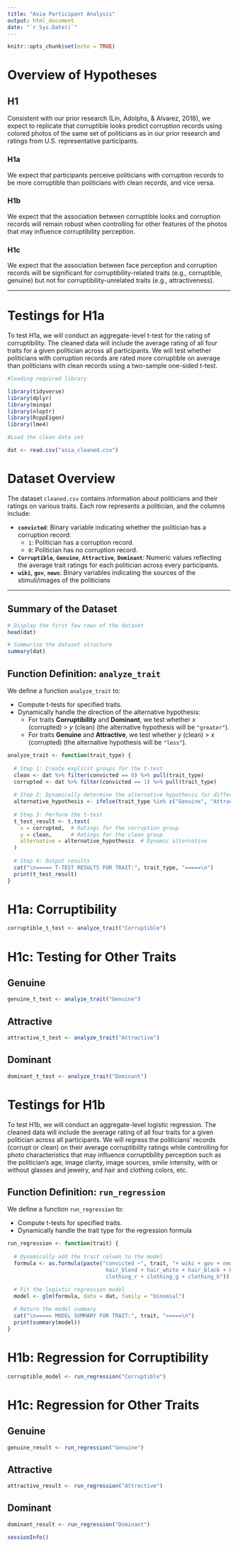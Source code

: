 ```yaml
---
title: "Asia Participant Analysis"
output: html_document
date: "`r Sys.Date()`"
---
```


```r
knitr::opts_chunk$set(echo = TRUE)
```

# Overview of Hypotheses

## H1

Consistent with our prior research (Lin, Adolphs, & Alvarez, 2018), we expect to replicate that corruptible looks predict corruption records using colored photos of the same set of politicians as in our prior research and ratings from U.S. representative participants.

### H1a

We expect that participants perceive politicians with corruption records to be more corruptible than politicians with clean records, and vice versa.

### H1b

We expect that the association between corruptible looks and corruption records will remain robust when controlling for other features of the photos that may influence corruptibility perception.

### H1c

We expect that the association between face perception and corruption records will be significant for corruptibility-related traits (e.g., corruptible, genuine) but not for corruptibility-unrelated traits (e.g., attractiveness).

------------------------------------------------------------------------

# Testings for H1a

To test H1a, we will conduct an aggregate-level t-test for the rating of corruptibility. The cleaned data will include the average rating of all four traits for a given politician across all participants. We will test whether politicians with corruption records are rated more corruptible on average than politicians with clean records using a two-sample one-sided t-test.

```r
#loading required library

library(tidyverse)
library(dplyr)
library(minqa)
library(nloptr)
library(RcppEigen)
library(lme4)
```

```r
#Load the clean data set

dat <- read.csv("asia_cleaned.csv")
```

# Dataset Overview

The dataset `cleaned.csv` contains information about politicians and their ratings on various traits. Each row represents a politician, and the columns include:

-   **`convicted`**: Binary variable indicating whether the politician has a corruption record:
    -   `1`: Politician has a corruption record.
    -   `0`: Politician has no corruption record.
-   **`Corruptible`**, **`Genuine`**, **`Attractive`**, **`Dominant`**: Numeric values reflecting the average trait ratings for each politician across every participants.
-   **`wiki`**, **`gov`**, **`news`**: Binary variables indicating the sources of the stimuli/images of the politicians

------------------------------------------------------------------------

## Summary of the Dataset

```r
# Display the first few rows of the dataset
head(dat)

# Summarize the dataset structure
summary(dat)
```

## Function Definition: **`analyze_trait`**

We define a function `analyze_trait` to:

-   Compute t-tests for specified traits.
-   Dynamically handle the direction of the alternative hypothesis:
    -   For traits **Corruptibility** and **Dominant**, we test whether $x$ (corrupted) \> $y$ (clean) (the alternative hypothesis will be `"greater"`).
    -   For traits **Genuine** and **Attractive**, we test whether $y$ (clean) \> $x$ (corrupted) (the alternative hypothesis will be `"less"`).

```r
analyze_trait <- function(trait_type) {
  
  # Step 1: Create explicit groups for the t-test
  clean <- dat %>% filter(convicted == 0) %>% pull(trait_type)
  corrupted <- dat %>% filter(convicted == 1) %>% pull(trait_type)
  
  # Step 2: Dynamically determine the alternative hypothesis for different traits
  alternative_hypothesis <- ifelse(trait_type %in% c("Genuine", "Attractive"), "less", "greater")
  
  # Step 3: Perform the t-test
  t_test_result <- t.test(
    x = corrupted,  # Ratings for the corruption group
    y = clean,      # Ratings for the clean group
    alternative = alternative_hypothesis  # Dynamic alternative
  )
  
  # Step 4: Output results
  cat("\n===== T-TEST RESULTS FOR TRAIT:", trait_type, "=====\n")
  print(t_test_result)
}

```

# H1a: Corruptibility

```r
corruptible_t_test <- analyze_trait("Corruptible")
```

# H1c: Testing for Other Traits

## Genuine

```r
genuine_t_test <- analyze_trait("Genuine")
```

## Attractive

```r
attractive_t_test <- analyze_trait("Attractive")
```

## Dominant

```r
dominant_t_test <- analyze_trait("Dominant")
```

# Testings for H1b

To test H1b, we will conduct an aggregate-level logistic regression. The cleaned data will include the average rating of all four traits for a given politician across all participants. We will regress the politicians’ records (corrupt or clean) on their average corruptibility ratings while controlling for photo characteristics that may influence corruptibility perception such as the politician’s age, image clarity, image sources, smile intensity, with or without glasses and jewelry, and hair and clothing colors, etc.

## Function Definition: **`run_regression`**

We define a function `run_regression` to:

-   Compute t-tests for specified traits.
-   Dynamically handle the trait type for the regression formula

```r
run_regression <- function(trait) {
  
  # Dynamically add the trait column to the model
  formula <- as.formula(paste("convicted ~", trait, "+ wiki + gov + news + age + glasses + beard + mustache + 
                               hair_blond + hair_white + hair_black + hair_brown + pixels + AU06 + AU12 + 
                               clothing_r + clothing_g + clothing_b"))
  
  # Fit the logistic regression model
  model <- glm(formula, data = dat, family = "binomial")

  # Return the model summary
  cat("\n===== MODEL SUMMARY FOR TRAIT:", trait, "=====\n")
  print(summary(model))
}
```

# H1b: Regression for Corruptibility

```r
corruptible_model <- run_regression("Corruptible")
```

# H1c: Regression for Other Traits

## Genuine

```r
genuine_result <- run_regression("Genuine")
```

## Attractive

```r
attractive_result <- run_regression("Attractive")
```

## Dominant

```r
dominant_result <- run_regression("Dominant")
```
```r
sessionInfo()
```



